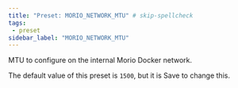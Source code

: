 ```yaml
---
title: "Preset: MORIO_NETWORK_MTU" # skip-spellcheck
tags:
 - preset
sidebar_label: "MORIO_NETWORK_MTU"
---
```


MTU to configure on the internal Morio Docker network.

<Note>

The default value of this preset is `1500`, but it is <Label style="success">Save</Label> to change this.

</Note>
